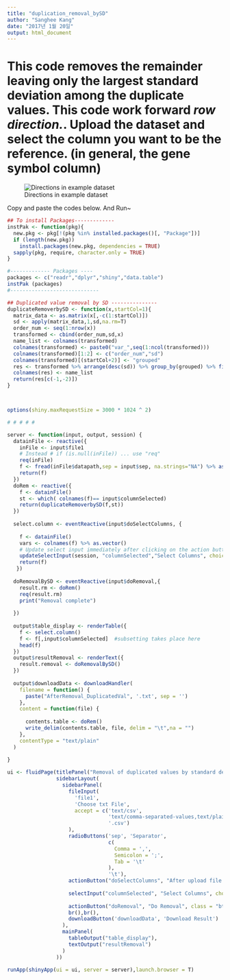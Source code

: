 ```yaml
---
title: "duplication_removal_bySD"
author: "Sanghee Kang"
date: "2017년 1월 20일"
output: html_document
---
```


# This code removes the remainder leaving only the largest standard deviation among the duplicate values. This code work forward *row direction.*. Upload the dataset and select the column you want to be the reference. (in general, the gene symbol column)

![Directions in example dataset](Figures/duplication_removal_bySD.png)

Copy and paste the codes below. And Run~

```r

## To install Packages-------------
instPak <- function(pkg){
  new.pkg <- pkg[!(pkg %in% installed.packages()[, "Package"])]
  if (length(new.pkg)) 
    install.packages(new.pkg, dependencies = TRUE)
  sapply(pkg, require, character.only = TRUE)
}

#------------- Packages ----
packages <- c("readr","dplyr","shiny","data.table")
instPak (packages) 
#-----------------------------

## Duplicated value removal by SD ---------------
duplicateRemoverbySD <- function(x,startCol=1){
  matrix_data <- as.matrix(x[,-c(1:startCol)])
  sd <- apply(matrix_data,1,sd,na.rm=T)
  order_num <- seq(1:nrow(x))
  transformed <- cbind(order_num,sd,x)
  name_list <- colnames(transformed)
  colnames(transformed) <- paste0("var_",seq(1:ncol(transformed)))
  colnames(transformed)[1:2] <- c("order_num","sd")
  colnames(transformed)[(startCol+2)] <- "grouped"
  res <- transformed %>% arrange(desc(sd)) %>% group_by(grouped) %>% filter(row_number()==1) %>% ungroup() %>% arrange(order_num)
  colnames(res) <- name_list
  return(res[c(-1,-2)])
}



options(shiny.maxRequestSize = 3000 * 1024 ^ 2)

# # # # #

server <- function(input, output, session) {
  datainFile <- reactive({
    inFile <- input$file1
    # Instead # if (is.null(inFile)) ... use "req"
    req(inFile)
    f <- fread(inFile$datapath,sep = input$sep, na.strings="NA") %>% as.data.frame()
    return(f)
  })
  doRem <- reactive({
    f <- datainFile()
    st <- which( colnames(f)== input$columnSelected)
    return(duplicateRemoverbySD(f,st))
  })
  
  select.column <- eventReactive(input$doSelectColumns, {
    
    f <- datainFile()
    vars <- colnames(f) %>% as.vector()
    # Update select input immediately after clicking on the action button. 
    updateSelectInput(session, "columnSelected","Select Columns", choices = vars)
    return(f)
   })
  
  doRemovalBySD <- eventReactive(input$doRemoval,{
    result.rm <- doRem()
    req(result.rm)
    print("Removal complete")
    
  })
  
  output$table_display <- renderTable({
    f <- select.column()
    f <- f[,input$columnSelected]  #subsetting takes place here
    head(f)
  })
  output$resultRemoval <- renderText({
    result.removal <- doRemovalBySD()
  })
  
  output$downloadData <- downloadHandler(
    filename = function() {
      paste("AfterRemoval_DuplicatedVal", '.txt', sep = '')
    },
    content = function(file) {
      
      contents.table <- doRem()
      write_delim(contents.table, file, delim = "\t",na = "")
    },
    contentType = "text/plain"
  )
  
}

ui <- fluidPage(titlePanel("Removal of duplicated values by standard deviation "),
                sidebarLayout(
                  sidebarPanel(
                    fileInput(
                      'file1',
                      'Choose txt File',
                      accept = c('text/csv',
                                 'text/comma-separated-values,text/plain',
                                 '.csv')
                    ),
                    radioButtons('sep', 'Separator',
                                 c(
                                   Comma = ',',
                                   Semicolon = ';',
                                   Tab = '\t'
                                 ),
                                 '\t'),
                    actionButton("doSelectColumns", "After upload file completion",class = "btn-primary"),
                    
                    selectInput("columnSelected", "Select Columns", choices = NULL),
                    
                    actionButton("doRemoval", "Do Removal", class = "btn-primary"),
                    br(),br(),
                    downloadButton('downloadData', 'Download Result')
                  ),
                  mainPanel(
                    tableOutput("table_display"),
                    textOutput("resultRemoval")
                  )
                ))

runApp(shinyApp(ui = ui, server = server),launch.browser = T)

```
